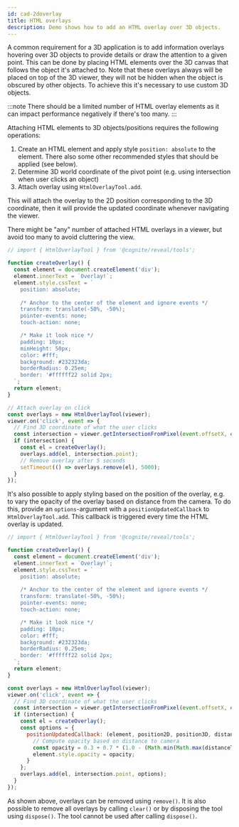 ```yaml
---
id: cad-2doverlay
title: HTML overlays
description: Demo shows how to add an HTML overlay over 3D objects.
---
```



A common requirement for a 3D application is to add information overlays hovering over 3D objects
to provide details or draw the attention to a given point. This can be done by placing HTML elements over the 3D canvas
that follows the object it's attached to. Note that these overlays always will be placed on top of the 3D viewer,
they will not be hidden when the object is obscured by other objects.
To achieve this it's necessary to use custom 3D objects.

:::note
There should be a limited number of HTML overlay elements as it can impact performance negatively if there's too many.
:::

<DemoWrapper name="Cognite3DViewerDemo" />

Attaching HTML elements to 3D objects/positions requires the following operations:

1. Create an HTML element and apply style `position: absolute` to the element. There also some other recommended 
   styles that should be applied (see below).
2. Determine 3D world coordinate of the pivot point (e.g. using intersection when user clicks an object)
3. Attach overlay using `HtmlOverlayTool.add`.

This will attach the overlay to the 2D position corresponding to the 3D coordinate, then it will provide the updated
coordinate whenever navigating the viewer.

There might be "any" number of attached HTML overlays in a viewer, but avoid too many to avoid cluttering the
view.

```jsx runnable
// import { HtmlOverlayTool } from '@cognite/reveal/tools';

function createOverlay() {
  const element = document.createElement('div');
  element.innerText = `Overlay!`;
  element.style.cssText = `
    position: absolute;
    
    /* Anchor to the center of the element and ignore events */
    transform: translate(-50%, -50%);
    pointer-events: none;
    touch-action: none;

    /* Make it look nice */
    padding: 10px;
    minHeight: 50px;
    color: #fff;
    background: #232323da;
    borderRadius: 0.25em;
    border: '#ffffff22 solid 2px;
  `;
  return element;
}

// Attach overlay on click
const overlays = new HtmlOverlayTool(viewer);
viewer.on('click', event => {
  // Find 3D coordinate of what the user clicks
  const intersection = viewer.getIntersectionFromPixel(event.offsetX, event.offsetY);
  if (intersection) {
    const el = createOverlay();
    overlays.add(el, intersection.point);
    // Remove overlay after 5 seconds
    setTimeout(() => overlays.remove(el), 5000);
  }
});
```

It's also possible to apply styling based on the position of the 
overlay, e.g. to vary the opacity of the overlay based on distance 
from the camera. To do this, provide an `options`-argument with a 
`positionUpdatedCallback` to `HtmlOverlayTool.add`. This
callback is triggered every time the HTML overlay is updated.

```js runnable
// import { HtmlOverlayTool } from '@cognite/reveal/tools';

function createOverlay() {
  const element = document.createElement('div');
  element.innerText = `Overlay!`;
  element.style.cssText = `
    position: absolute;
    
    /* Anchor to the center of the element and ignore events */
    transform: translate(-50%, -50%);
    pointer-events: none;
    touch-action: none;

    /* Make it look nice */
    padding: 10px;
    color: #fff;
    background: #232323da;
    borderRadius: 0.25em;
    border: '#ffffff22 solid 2px;
  `;
  return element;
}

const overlays = new HtmlOverlayTool(viewer);
viewer.on('click', event => {
  // Find 3D coordinate of what the user clicks
  const intersection = viewer.getIntersectionFromPixel(event.offsetX, event.offsetY);
  if (intersection) {
    const el = createOverlay();
    const options = {
      positionUpdatedCallback: (element, position2D, position3D, distanceToCamera) => {
        // Compute opacity based on distance to camera
        const opacity = 0.3 + 0.7 * (1.0 - (Math.min(Math.max(distanceToCamera, 10), 110) - 10) / 100.0);
        element.style.opacity = opacity;
      }
    };
    overlays.add(el, intersection.point, options);
  }
});
```

As shown above, overlays can be removed using `remove()`. It is also possible to remove all 
overlays by calling `clear()` or by disposing the tool using `dispose()`. The tool cannot
be used after calling `dispose()`.
